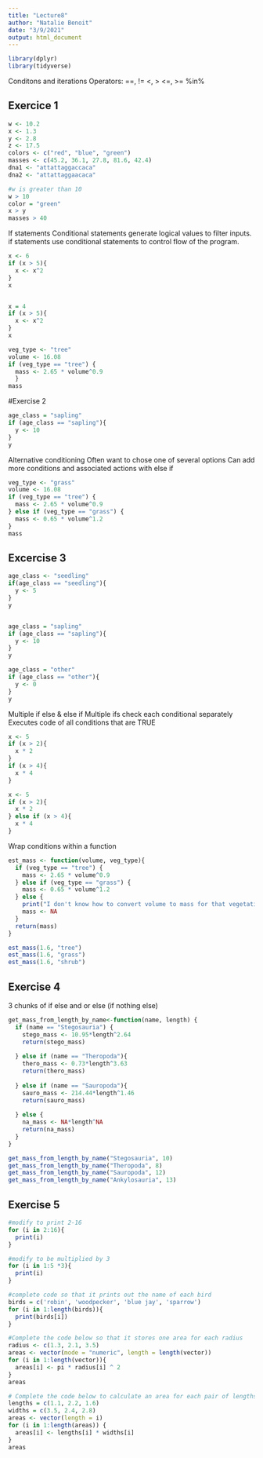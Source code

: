 ```yaml
---
title: "Lecture8"
author: "Natalie Benoit"
date: "3/9/2021"
output: html_document
---
```


```r
library(dplyr)
library(tidyverse)
```

Conditons and iterations
Operators:
==, !=
<, >
<=, >=
%in%


## Exercice 1
```r
w <- 10.2
x <- 1.3
y <- 2.8
z <- 17.5
colors <- c("red", "blue", "green")
masses <- c(45.2, 36.1, 27.8, 81.6, 42.4)
dna1 <- "attattaggaccaca"
dna2 <- "attattaggaacaca"

#w is greater than 10
w > 10
color = "green"
x > y
masses > 40
```



If statements 
Conditional statements generate logical values to filter inputs.
if statements use conditional statements to control flow of the program.
```r
x <- 6
if (x > 5){
  x <- x^2
}
x


x = 4
if (x > 5){
  x <- x^2
}
x

veg_type <- "tree"
volume <- 16.08
if (veg_type == "tree") {
  mass <- 2.65 * volume^0.9
  }
mass

```


#Exercise 2
```r
age_class = "sapling"
if (age_class == "sapling"){
  y <- 10
}
y
```



Alternative conditioning 
Often want to chose one of several options
Can add more conditions and associated actions with else if
```r
veg_type <- "grass"
volume <- 16.08
if (veg_type == "tree") {
  mass <- 2.65 * volume^0.9
} else if (veg_type == "grass") {
  mass <- 0.65 * volume^1.2
}
mass
```


## Excercise 3
```r
age_class <- "seedling"
if(age_class == "seedling"){
  y <- 5
}
y


age_class = "sapling"
if (age_class == "sapling"){
  y <- 10
}
y

age_class = "other"
if (age_class == "other"){
  y <- 0
}
y
```


Multiple if else & else if
Multiple ifs check each conditional separately
Executes code of all conditions that are TRUE
```r
x <- 5
if (x > 2){
  x * 2
}
if (x > 4){
  x * 4
}

x <- 5
if (x > 2){
  x * 2
} else if (x > 4){
  x * 4
}
```


Wrap conditions within a function 
```r
est_mass <- function(volume, veg_type){
  if (veg_type == "tree") {
    mass <- 2.65 * volume^0.9
  } else if (veg_type == "grass") {
    mass <- 0.65 * volume^1.2
  } else {
    print("I don't know how to convert volume to mass for that vegetation type")
    mass <- NA
  }
  return(mass)
}

est_mass(1.6, "tree")
est_mass(1.6, "grass")
est_mass(1.6, "shrub")
```


## Exercise 4
3 chunks of if else and or else (if nothing else)
```r
get_mass_from_length_by_name<-function(name, length) {
  if (name == "Stegosauria") {
    stego_mass <- 10.95*length^2.64
    return(stego_mass)
     
  } else if (name == "Theropoda"){
    thero_mass <- 0.73*length^3.63
    return(thero_mass)
    
  } else if (name == "Sauropoda"){
    sauro_mass <- 214.44*length^1.46
    return(sauro_mass)
    
  } else {
    na_mass <- NA*length^NA
    return(na_mass)
  }
}

get_mass_from_length_by_name("Stegosauria", 10)
get_mass_from_length_by_name("Theropoda", 8)
get_mass_from_length_by_name("Sauropoda", 12)
get_mass_from_length_by_name("Ankylosauria", 13)
```


## Exercise 5
```r
#modify to print 2-16
for (i in 2:16){
  print(i)
}

#modify to be multiplied by 3
for (i in 1:5 *3){
  print(i)
}

#complete code so that it prints out the name of each bird 
birds = c('robin', 'woodpecker', 'blue jay', 'sparrow')
for (i in 1:length(birds)){
  print(birds[i])
}

#Complete the code below so that it stores one area for each radius
radius <- c(1.3, 2.1, 3.5)
areas <- vector(mode = "numeric", length = length(vector))
for (i in 1:length(vector)){
  areas[i] <- pi * radius[i] ^ 2
}
areas

# Complete the code below to calculate an area for each pair of lengths and widths, store the areas in a vector, and after they are all calculated print them out:
lengths = c(1.1, 2.2, 1.6)
widths = c(3.5, 2.4, 2.8)
areas <- vector(length = i)
for (i in 1:length(areas)) {
  areas[i] <- lengths[i] * widths[i]
}
areas

```

